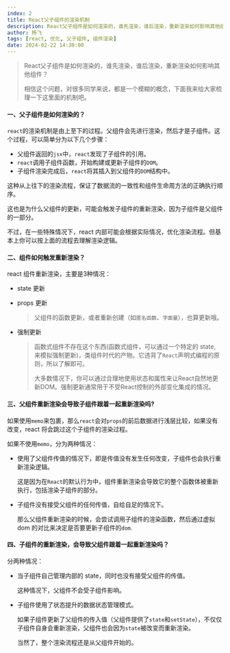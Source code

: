 ```yaml
---
index: 2
title: React父子组件的渲染机制
description: React父子组件是如何渲染的，谁先渲染，谁后渲染，重新渲染如何影响其他组件？
author: 杨飞
tags: [react, 优化, 父子组件, 组件渲染]
date: 2024-02-22 14:30:00
---
```


> React父子组件是如何渲染的，谁先渲染，谁后渲染，重新渲染如何影响其他组件？
>
> 相信这个问题，对很多同学来说，都是一个模糊的概念，下面我来给大家梳理一下这里面的机制吧。

#### 一、父子组件是如何渲染的？

`react`的渲染机制是由上至下的过程。父组件会先进行渲染，然后才是子组件。这个过程，可以简单分为以下几个步骤：

- 父组件返回的`jsx`中，`react`发现了子组件的引用。
- `react`调用子组件函数，开始构建或更新子组件的`DOM`。
- 子组件渲染完成后，`react`将其插入到父组件的`DOM`结构中。

这种从上往下的渲染流程，保证了数据流的一致性和组件生命周方法的正确执行顺序。

这也是为什么父组件的更新，可能会触发子组件的重新渲染，因为子组件是父组件的一部分。

不过，在一些特殊情况下，react 内部可能会根据实际情况，优化渲染流程。但基本上你可以按上面的流程去理解渲染逻辑。

#### 二、组件如何触发重新渲染？

react 组件重新渲染，主要是3种情况：

- state 更新

- props 更新
  > 父组件的函数更新，或者重新创建（如`匿名函数`、`字面量`），也算更新哦。

- 强制更新
  > 函数式组件不存在这个东西(函数式组件，可以通过一个特定的 state, 来模拟强制更新)，类组件时代的产物。它违背了`React`声明式编程的原则，所以了解即可。
  >
  > 大多数情况下，你可以通过合理地使用状态和属性来让React自然地更新DOM。强制更新通常用于不受React控制的外部变化集成的情况。

#### 三、父组件重新渲染会导致子组件跟着一起重新渲染吗?

如果使用`memo`来包裹，那么`react`会对`props`的前后数据进行浅层比较，如果没有改变，react 将会跳过这个子组件的渲染过程。

如果不使用`memo`，分为两种情况：

- 使用了父组件传值的情况下，即是传值没有发生任何改变，子组件也会执行重新渲染逻辑。

  这是因为在`React`的默认行为中，组件重新渲染会导致它的整个函数体被重新执行，包括渲染子组件的部分。

- 子组件没有接受父组件的任何传值，自给自足的情况下。

  那么父组件重新渲染的时候，会尝试调用子组件的渲染函数，然后通过虚拟 dom 的对比来决定是否要更新子组件的`dom`.

#### 四、子组件的重新渲染，会导致父组件跟着一起重新渲染吗？

分两种情况：

- 当子组件自己管理内部的 state，同时也没有接受父组件的传值。

  这种情况下，父组件不会受子组件影响。

- 子组件使用了状态提升的数据状态管理模式。

  如果子组件更新了父组件的传入值（父组件提供了`state`和`setState`），不仅仅子组件自身会重新渲染，父组件也会因为`state`被改变而重新渲染。

  当然了，整个渲染流程还是从父组件开始的。
